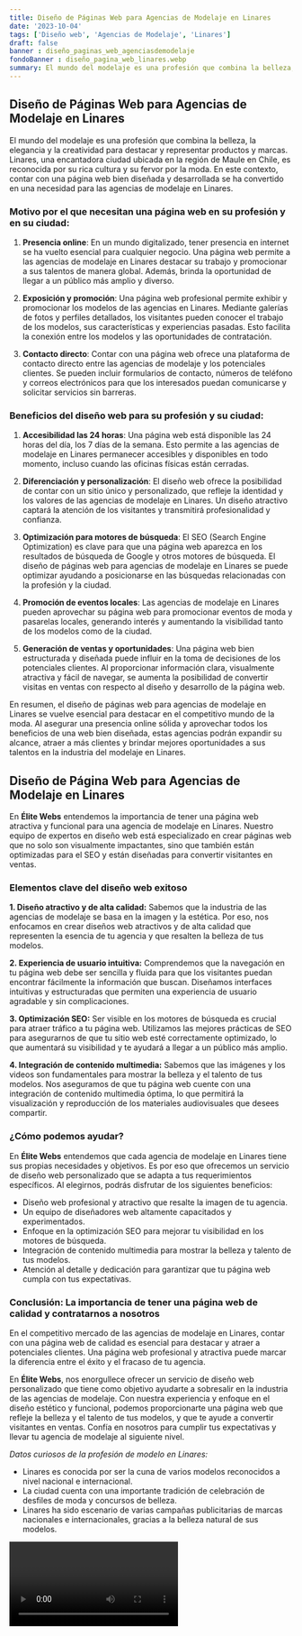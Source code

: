 ```yaml
---
title: Diseño de Páginas Web para Agencias de Modelaje en Linares
date: '2023-10-04'
tags: ['Diseño web', 'Agencias de Modelaje', 'Linares']
draft: false
banner : diseño_paginas_web_agenciasdemodelaje
fondoBanner : diseño_pagina_web_linares.webp
summary: El mundo del modelaje es una profesión que combina la belleza, la elegancia y la creatividad para destacar y representar productos y marcas. Linares, una encantadora ciudad ubicada en la región de Maule en Chile, es reconocida por su rica cultura y su fervor por la moda. En este contexto, contar con una página web bien diseñada y desarrollada se ha convertido en una necesidad para las agencias de modelaje en Linares.
---
```


## Diseño de Páginas Web para Agencias de Modelaje en Linares

El mundo del modelaje es una profesión que combina la belleza, la elegancia y la creatividad para destacar y representar productos y marcas. Linares, una encantadora ciudad ubicada en la región de Maule en Chile, es reconocida por su rica cultura y su fervor por la moda. En este contexto, contar con una página web bien diseñada y desarrollada se ha convertido en una necesidad para las agencias de modelaje en Linares.

### Motivo por el que necesitan una página web en su profesión y en su ciudad:

1. **Presencia online**: En un mundo digitalizado, tener presencia en internet se ha vuelto esencial para cualquier negocio. Una página web permite a las agencias de modelaje en Linares destacar su trabajo y promocionar a sus talentos de manera global. Además, brinda la oportunidad de llegar a un público más amplio y diverso.

2. **Exposición y promoción**: Una página web profesional permite exhibir y promocionar los modelos de las agencias en Linares. Mediante galerías de fotos y perfiles detallados, los visitantes pueden conocer el trabajo de los modelos, sus características y experiencias pasadas. Esto facilita la conexión entre los modelos y las oportunidades de contratación.

3. **Contacto directo**: Contar con una página web ofrece una plataforma de contacto directo entre las agencias de modelaje y los potenciales clientes. Se pueden incluir formularios de contacto, números de teléfono y correos electrónicos para que los interesados puedan comunicarse y solicitar servicios sin barreras.

### Beneficios del diseño web para su profesión y su ciudad:

1. **Accesibilidad las 24 horas**: Una página web está disponible las 24 horas del día, los 7 días de la semana. Esto permite a las agencias de modelaje en Linares permanecer accesibles y disponibles en todo momento, incluso cuando las oficinas físicas están cerradas.

2. **Diferenciación y personalización**: El diseño web ofrece la posibilidad de contar con un sitio único y personalizado, que refleje la identidad y los valores de las agencias de modelaje en Linares. Un diseño atractivo captará la atención de los visitantes y transmitirá profesionalidad y confianza.

3. **Optimización para motores de búsqueda**: El SEO (Search Engine Optimization) es clave para que una página web aparezca en los resultados de búsqueda de Google y otros motores de búsqueda. El diseño de páginas web para agencias de modelaje en Linares se puede optimizar ayudando a posicionarse en las búsquedas relacionadas con la profesión y la ciudad.

4. **Promoción de eventos locales**: Las agencias de modelaje en Linares pueden aprovechar su página web para promocionar eventos de moda y pasarelas locales, generando interés y aumentando la visibilidad tanto de los modelos como de la ciudad.

5. **Generación de ventas y oportunidades**: Una página web bien estructurada y diseñada puede influir en la toma de decisiones de los potenciales clientes. Al proporcionar información clara, visualmente atractiva y fácil de navegar, se aumenta la posibilidad de convertir visitas en ventas con respecto al diseño y desarrollo de la página web.

En resumen, el diseño de páginas web para agencias de modelaje en Linares se vuelve esencial para destacar en el competitivo mundo de la moda. Al asegurar una presencia online sólida y aprovechar todos los beneficios de una web bien diseñada, estas agencias podrán expandir su alcance, atraer a más clientes y brindar mejores oportunidades a sus talentos en la industria del modelaje en Linares.

<GifSeo />

<Cta />

## Diseño de Página Web para Agencias de Modelaje en Linares

En **Élite Webs** entendemos la importancia de tener una página web atractiva y funcional para una agencia de modelaje en Linares. Nuestro equipo de expertos en diseño web está especializado en crear páginas web que no solo son visualmente impactantes, sino que también están optimizadas para el SEO y están diseñadas para convertir visitantes en ventas.

### Elementos clave del diseño web exitoso

**1. Diseño atractivo y de alta calidad:** Sabemos que la industria de las agencias de modelaje se basa en la imagen y la estética. Por eso, nos enfocamos en crear diseños web atractivos y de alta calidad que representen la esencia de tu agencia y que resalten la belleza de tus modelos.

**2. Experiencia de usuario intuitiva:** Comprendemos que la navegación en tu página web debe ser sencilla y fluida para que los visitantes puedan encontrar fácilmente la información que buscan. Diseñamos interfaces intuitivas y estructuradas que permiten una experiencia de usuario agradable y sin complicaciones.

**3. Optimización SEO:** Ser visible en los motores de búsqueda es crucial para atraer tráfico a tu página web. Utilizamos las mejores prácticas de SEO para asegurarnos de que tu sitio web esté correctamente optimizado, lo que aumentará su visibilidad y te ayudará a llegar a un público más amplio.

**4. Integración de contenido multimedia:** Sabemos que las imágenes y los videos son fundamentales para mostrar la belleza y el talento de tus modelos. Nos aseguramos de que tu página web cuente con una integración de contenido multimedia óptima, lo que permitirá la visualización y reproducción de los materiales audiovisuales que desees compartir.

### ¿Cómo podemos ayudar?

En **Élite Webs** entendemos que cada agencia de modelaje en Linares tiene sus propias necesidades y objetivos. Es por eso que ofrecemos un servicio de diseño web personalizado que se adapta a tus requerimientos específicos. Al elegirnos, podrás disfrutar de los siguientes beneficios:

- Diseño web profesional y atractivo que resalte la imagen de tu agencia.
- Un equipo de diseñadores web altamente capacitados y experimentados.
- Enfoque en la optimización SEO para mejorar tu visibilidad en los motores de búsqueda.
- Integración de contenido multimedia para mostrar la belleza y talento de tus modelos.
- Atención al detalle y dedicación para garantizar que tu página web cumpla con tus expectativas.

### Conclusión: La importancia de tener una página web de calidad y contratarnos a nosotros

En el competitivo mercado de las agencias de modelaje en Linares, contar con una página web de calidad es esencial para destacar y atraer a potenciales clientes. Una página web profesional y atractiva puede marcar la diferencia entre el éxito y el fracaso de tu agencia.

En **Élite Webs**, nos enorgullece ofrecer un servicio de diseño web personalizado que tiene como objetivo ayudarte a sobresalir en la industria de las agencias de modelaje. Con nuestra experiencia y enfoque en el diseño estético y funcional, podemos proporcionarte una página web que refleje la belleza y el talento de tus modelos, y que te ayude a convertir visitantes en ventas. Confía en nosotros para cumplir tus expectativas y llevar tu agencia de modelaje al siguiente nivel.

*Datos curiosos de la profesión de modelo en Linares:*
- Linares es conocida por ser la cuna de varios modelos reconocidos a nivel nacional e internacional.
- La ciudad cuenta con una importante tradición de celebración de desfiles de moda y concursos de belleza.
- Linares ha sido escenario de varias campañas publicitarias de marcas nacionales e internacionales, gracias a la belleza natural de sus modelos.

<Video />

<CtaBot job='Agencias de Modelaje' city='Linares'/>

<Gmaps query='Linares+españa+maps' />
